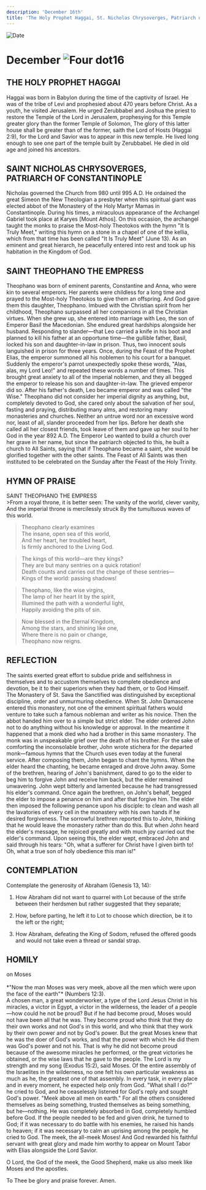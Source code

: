 ```yaml
---
description: 'December 16th'
title: 'The Holy Prophet Haggai, St. Nicholas Chrysoverges, Patriarch of Constantinople, St. Theophano the Empress'
---
```


<RunningHead />
<Image src="/title-imprint.png" height={68} width={50} alt="Date" className="title-imprint"/>

# <div id="date">December <Image className="four-dot" src="/four-dot.png" height={15} width={15} alt="Four dot" />16</div>

## THE HOLY PROPHET HAGGAI

Haggai was born in Babylon during the time of the captivity of Israel. He was of the tribe of Levi and prophesied about 470 years before Christ. As a youth, he visited Jerusalem. He urged Zerubbabel and Joshua the priest to restore the Temple of the Lord in Jerusalem, prophesying for this Temple greater glory than the former Temple of Solomon, The glory of this latter house shall be greater than of the former, saith the Lord of Hosts (Haggai 2:9), for the Lord and Savior was to appear in this new temple. He lived long enough to see one part of the temple built by Zerubbabel. He died in old age and joined his ancestors.

## SAINT NICHOLAS CHRYSOVERGES,<br />PATRIARCH OF CONSTANTINOPLE

Nicholas governed the Church from 980 until 995 A.D. He ordained the great Simeon the New Theologian a presbyter when this spiritual giant was elected abbot of the Monastery of the Holy Martyr Mamas in Constantinople. During his times, a miraculous appearance of the Archangel Gabriel took place at Karyes [Mount Athos]. On this occasion, the archangel taught the monks to praise the Most-holy Theotokos with the hymn "It Is Truly Meet," writing this hymn on a stone in a chapel of one of the kellia, which from that time has been called "It Is Truly Meet" (June 13). As an eminent and great hierarch, he peacefully entered into rest and took up his habitation in the Kingdom of God.

## SAINT THEOPHANO THE EMPRESS

Theophano was born of eminent parents, Constantine and Anna, who were kin to several emperors. Her parents were childless for a long time and prayed to the Most-holy Theotokos to give them an offspring. And God gave them this daughter, Theophano. Imbued with the Christian spirit from her childhood, Theophano surpassed all her companions in all the Christian virtues. When she grew up, she entered into marriage with Leo, the son of Emperor Basil the Macedonian. She endured great hardships alongside her husband. Responding to slander—that Leo carried a knife in his boot and planned to kill his father at an opportune time—the gullible father, Basil, locked his son and daughter-in-law in prison. Thus, two innocent souls languished in prison for three years. Once, during the Feast of the Prophet Elias, the emperor summoned all his noblemen to his court for a banquet. Suddenly the emperor's parrot unexpectedly spoke these words, "Alas, alas, my Lord Leo!" and repeated these words a number of times. This brought great anxiety to all of the imperial noblemen, and they all begged the emperor to release his son and daughter-in-law. The grieved emperor did so. After his father's death, Leo became emperor and was called "the Wise." Theophano did not consider her imperial dignity as anything, but, completely devoted to God, she cared only about the salvation of her soul, fasting and praying, distributing many alms, and restoring many monasteries and churches. Neither an untrue word nor an excessive word nor, least of all, slander proceeded from her lips. Before her death she called all her closest friends, took leave of them and gave up her soul to her God in the year 892 A.D. The Emperor Leo wanted to build a church over her grave in her name, but since the patriarch objected to this, he built a church to All Saints, saying that if Theophano became a saint, she would be glorified together with the other saints. The Feast of All Saints was then instituted to be celebrated on the Sunday after the Feast of the Holy Trinity.


## HYMN OF PRAISE
<div style={{textAlign:'center', color:'crimson', fontWeight:'bold'}}>
SAINT THEOPHANO THE EMPRESS
</div>
>From a royal throne, it is better seen:  
The vanity of the world, clever vanity,  
And the imperial throne is mercilessly struck  
By the tumultuous waves of this world.  
  
>Theophano clearly examines  
The insane, open sea of this world,   
And her heart, her troubled heart,  
Is firmly anchored to the Living God.  
  
>The kings of this world—are they kings?  
They are but many sentries on a quick rotation!  
Death counts and carries out the change of these sentries—  
Kings of the world: passing shadows!  
   
>Theophano, like the wise virgins,  
The lamp of her heart lit by the spirit,  
Illumined the path with a wonderful light,  
Happily avoiding the pits of sin.  
  
>Now blessed in the Eternal Kingdom,  
Among the stars, and shining like one,  
Where there is no pain or change,  
Theophano now reigns.  
   
 
## REFLECTION

The saints exerted great effort to subdue pride and selfishness in themselves and to accustom themselves to complete obedience and devotion, be it to their superiors when they had them, or to God Himself. The Monastery of St. Sava the Sanctified was distinguished by exceptional discipline, order and unmurmuring obedience. When St. John Damascene entered this monastery, not one of the eminent spiritual fathers would venture to take such a famous nobleman and writer as his novice. Then the abbot handed him over to a simple but strict elder. The elder ordered John not to do anything without his knowledge or approval. In the meantime it happened that a monk died who had a brother in this same monastery. The monk was in unspeakable grief over the death of his brother. For the sake of comforting the inconsolable brother, John wrote stichera for the departed monk—famous hymns that the Church uses even today at the funeral service. After composing them, John began to chant the hymns. When the elder heard the chanting, he became enraged and drove John away. Some of the brethren, hearing of John's banishment, dared to go to the elder to beg him to forgive John and receive him back, but the elder remained unwavering. John wept bitterly and lamented because he had transgressed his elder's command. Once again the brethren, on John's behalf, begged the elder to impose a penance on him and after that forgive him. The elder then imposed the following penance upon his disciple: to clean and wash all the lavatories of every cell in the monastery with his own hands if he desired forgiveness. The sorrowful brethren reported this to John, thinking that he would leave the monastery rather than do this. But when John heard the elder's message, he rejoiced greatly and with much joy carried out the elder's command. Upon seeing this, the elder wept, embraced John and said through his tears: "Oh, what a sufferer for Christ have I given birth to! Oh, what a true son of holy obedience this man is!"

## CONTEMPLATION

Contemplate the generosity of Abraham (Genesis 13, 14):

1. How Abraham did not want to quarrel with Lot because of the strife between their herdsmen but rather suggested that they separate;

2. How, before parting, he left it to Lot to choose which direction, be it to the left or the right;

3. How Abraham, defeating the King of Sodom, refused the offered goods and would not take even a thread or sandal strap.


## HOMILY
<div style={{textAlign:'center', color:'crimson', fontWeight:'bold'}}>
on Moses
</div>
<br />
<div style={{textAlign:'right'}}>
*"Now the man Moses was very meek, above all the men which were upon the face of the earth"* (Numbers 12:3).
</div>
A chosen man, a great wonderworker, a type of the Lord Jesus Christ in his miracles, a victor in Egypt, a victor in the wilderness, the leader of a people—how could he not be proud? But if he had become proud, Moses would not have been all that he was. They become proud who think that they do their own works and not God's in this world, and who think that they work by their own power and not by God's power. But the great Moses knew that he was the doer of God's works, and that the power with which He did them was God's power and not his. That is why he did not become proud because of the awesome miracles he performed, or the great victories he obtained, or the wise laws that he gave to the people. The Lord is my strength and my song (Exodus 15:2), said Moses. Of the entire assembly of the Israelites in the wilderness, no one felt his own particular weakness as much as he, the greatest one of that assembly. In every task, in every place and in every moment, he expected help only from God. "What shall I do?" he cried to God, and he ceaselessly listened for God's reply and sought God's power. "Meek above all men on earth." For all the others considered themselves as being something, trusted themselves as being something, but he—nothing. He was completely absorbed in God, completely humbled before God. If the people needed to be fed and given drink, he turned to God; if it was necessary to do battle with his enemies, he raised his hands to heaven; if it was necessary to calm an uprising among the people, he cried to God. The meek, the all-meek Moses! And God rewarded his faithful servant with great glory and made him worthy to appear on Mount Tabor with Elias alongside the Lord Savior.

O Lord, the God of the meek, the Good Shepherd, make us also meek like Moses and the apostles.

To Thee be glory and praise forever. Amen.

